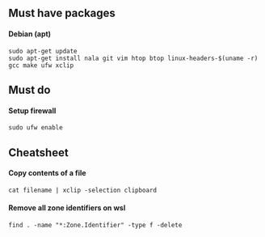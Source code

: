 ## Must have packages

#### Debian (apt)

```
sudo apt-get update
sudo apt-get install nala git vim htop btop linux-headers-$(uname -r) gcc make ufw xclip
```

## Must do

#### Setup firewall

```
sudo ufw enable
```

## Cheatsheet

#### Copy contents of a file

```
cat filename | xclip -selection clipboard
```

#### Remove all zone identifiers on wsl

```
find . -name "*:Zone.Identifier" -type f -delete
```

